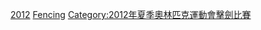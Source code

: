 
{{See also|2012年夏季奧林匹克運動會擊劍比賽}}

{{categoryTOC}}

[[Category:各年夏季奧林匹克運動會擊劍運動員|2012]]
[[Category:2012年夏季奧林匹克運動會運動員|Fencing]]
[[Category:2012年夏季奧林匹克運動會擊劍比賽|Category:2012年夏季奧林匹克運動會擊劍比賽]]
